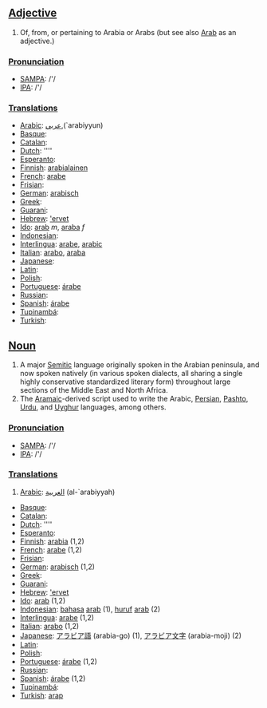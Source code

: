 ==[[Adjective]]==

# Of, from, or pertaining to Arabia or Arabs (but see also [[Arab]] as an adjective.) 

===[[Pronunciation]]===
*[[w:SAMPA|SAMPA]]: /'/
*[[w:IPA|IPA]]: /'/

===[[Translation]]s===
*[[Arabic]]: [[عربي]],(`arabiyyun)
*[[Basque]]: [[]]
*[[Catalan]]: [[]]
*[[Dutch]]: [[]] ''''
*[[Esperanto]]: [[]]
*[[Finnish]]: [[arabialainen]]
*[[French]]: [[arabe]]
*[[Frisian]]: [[]]
*[[German]]: [[arabisch]]
*[[Greek]]: [[]]
*[[Guarani]]: [[]]
*[[Hebrew]]: [['ervet]]
*[[Ido]]: [[arab]] ''m'', [[araba]] ''f''
*[[Indonesian]]: [[]]
*[[Interlingua]]: [[arabe]], [[arabic]]
*[[Italian]]: [[arabo]], [[araba]]
*[[Japanese]]: [[]]
*[[Latin]]: [[]]
*[[Polish]]: [[]]
*[[Portuguese]]: [[árabe]]
*[[Russian]]: [[]]
*[[Spanish]]: [[árabe]]
*[[Tupinambá]]: [[]]
*[[Turkish]]: [[]]

==[[Noun]]==

# A major [[Semitic]] language originally spoken in the Arabian peninsula, and now spoken natively (in various spoken dialects, all sharing a single highly conservative standardized literary form) throughout large sections of the Middle East and North Africa.
# The [[Aramaic]]-derived script used to write the Arabic, [[Persian]], [[Pashto]], [[Urdu]], and [[Uyghur]] languages, among others.

===[[Pronunciation]]===
*[[w:SAMPA|SAMPA]]: /'/
*[[w:IPA|IPA]]: /'/

===[[Translation]]s===
#[[Arabic]]: [[العربية]] (al-`arabiyyah)
*[[Basque]]: [[]]
*[[Catalan]]: [[]]
*[[Dutch]]: [[]] ''''
*[[Esperanto]]: [[]]
*[[Finnish]]: [[arabia]] (1,2)
*[[French]]: [[arabe]] (1,2)
*[[Frisian]]: [[]]
*[[German]]: [[arabisch]] (1,2)
*[[Greek]]: [[]]
*[[Guarani]]: [[]]
*[[Hebrew]]: [['ervet]]
*[[Ido]]: [[arab]] (1,2)
*[[Indonesian]]: [[bahasa]] [[arab]] (1), [[huruf]] [[arab]] (2)
*[[Interlingua]]: [[arabe]] (1,2)
*[[Italian]]: [[arabo]] (1,2)
*[[Japanese]]: [[アラビア語]] (arabia-go) (1), [[アラビア文字]] (arabia-moji) (2)
*[[Latin]]: [[]]
*[[Polish]]: [[]]
*[[Portuguese]]: [[árabe]] (1,2)
*[[Russian]]: [[]]
*[[Spanish]]: [[árabe]] (1,2)
*[[Tupinambá]]: [[]]
*[[Turkish]]: [[arap]]